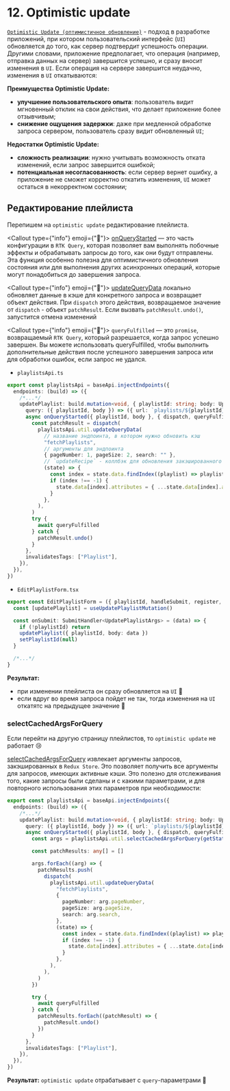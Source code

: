 
# 12. Optimistic update

[`Optimistic Update (оптимистичное обновление)`](https://redux-toolkit.js.org/rtk-query/usage/manual-cache-updates#optimistic-updates) - подход в разработке приложений, при котором
пользовательский интерфейс (`UI`) обновляется до того, как сервер подтвердит успешность операции.
Другими словами, приложение предполагает, что операция (например, отправка данных на сервер)
завершится успешно, и сразу вносит изменения в `UI`. Если операция на сервере завершится
неудачно, изменения в `UI` откатываются:

**Преимущества Optimistic Update:**

- **улучшение пользовательского опыта**: пользователь видит мгновенный отклик на свои действия, что делает приложение
  более отзывчивым;
- **снижение ощущения задержки**: даже при медленной обработке запроса сервером, пользователь сразу видит
  обновленный `UI`;

**Недостатки Optimistic Update:**

- **сложность реализации**: нужно учитывать возможность отката изменений, если запрос завершится ошибкой;
- **потенциальная несогласованность**: если сервер вернет ошибку, а приложение не сможет корректно откатить изменения,
  `UI` может остаться в некорректном состоянии;

## Редактирование плейлиста

Перепишем на `optimistic update` редактирование плейлиста.

<Callout type={"info"} emoji={"🔗"}>
  [onQueryStarted](https://redux-toolkit.js.org/rtk-query/api/createApi#onquerystarted) — это часть конфигурации в `RTK
  Query`, которая позволяет вам выполнять побочные эффекты и обрабатывать запросы до того, как они будут отправлены. Эта
  функция особенно полезна для оптимистичного обновления состояния или для выполнения других асинхронных операций,
  которые могут понадобиться до завершения запроса.

</Callout>

<Callout type={"info"} emoji={"🔗"}>
  [updateQueryData](https://redux-toolkit.js.org/rtk-query/api/created-api/api-slice-utils#updatequerydata) локально
  обновляет данные в кэше для конкретного запроса и возвращает объект действия. При `dispatch` этого действия,
  возвращаемое значение от `dispatch` - объект `patchResult`. Если вызвать `patchResult.undo()`, запустится отмена
  изменений

</Callout>

<Callout type={"info"} emoji={"🔗"}>
  `queryFulfilled` — это `promise`, возвращаемый `RTK Query`, который разрешается, когда запрос успешно завершен. Вы
  можете использовать queryFulfilled, чтобы выполнить дополнительные действия после успешного завершения запроса или для
  обработки ошибок, если запрос не удался.
</Callout>

- `playlistsApi.ts`

```ts filename="playlistsApi.ts"
export const playlistsApi = baseApi.injectEndpoints({
  endpoints: (build) => ({
    /*...*/
    updatePlaylist: build.mutation<void, { playlistId: string; body: UpdatePlaylistArgs }>({
      query: ({ playlistId, body }) => ({ url: `playlists/${playlistId}`, method: "put", body }),
      async onQueryStarted({ playlistId, body }, { dispatch, queryFulfilled }) {
        const patchResult = dispatch(
          playlistsApi.util.updateQueryData(
            // название эндпоинта, в котором нужно обновить кэш
            "fetchPlaylists",
            // аргументы для эндпоинта
            { pageNumber: 1, pageSize: 2, search: "" },
            // `updateRecipe` - коллбэк для обновления закэшированного стейта мутабельным образом
            (state) => {
              const index = state.data.findIndex((playlist) => playlist.id === playlistId)
              if (index !== -1) {
                state.data[index].attributes = { ...state.data[index].attributes, ...body }
              }
            },
          ),
        )
        try {
          await queryFulfilled
        } catch {
          patchResult.undo()
        }
      },
      invalidatesTags: ["Playlist"],
    }),
  }),
})
```

- `EditPlaylistForm.tsx`

```ts filename="EditPlaylistForm.ts" {7}
export const EditPlaylistForm = ({ playlistId, handleSubmit, register, editPlaylist, setPlaylistId }: Props) => {
  const [updatePlaylist] = useUpdatePlaylistMutation()

  const onSubmit: SubmitHandler<UpdatePlaylistArgs> = (data) => {
    if (!playlistId) return
    updatePlaylist({ playlistId, body: data })
    setPlaylistId(null)
  }

  /*...*/
}
```

**Результат:**

- при изменении плейлиста он сразу обновляется на `UI` 🚀
- если вдруг во время запроса пойдет не так, тогда изменения на `UI` откатятс на предыдущее значение 🚀

### selectCachedArgsForQuery

Если перейти на другую страницу плейлистов, то `optimistic update` не работает 😢

[selectCachedArgsForQuery](https://redux-toolkit.js.org/rtk-query/api/created-api/api-slice-utils#selectcachedargsforquery) извлекает аргументы запросов, закэшированных в `Redux Store`.
Это позволяет получить все аргументы для запросов, имеющих активные кэши. Это полезно для отслеживания того,
какие запросы были сделаны и с какими параметрами, и для повторного использования этих параметров при необходимости:

```ts filename="playlistsApi.ts" {14-38}
export const playlistsApi = baseApi.injectEndpoints({
  endpoints: (build) => ({
    /*...*/
    updatePlaylist: build.mutation<void, { playlistId: string; body: UpdatePlaylistArgs }>({
      query: ({ playlistId, body }) => ({ url: `playlists/${playlistId}`, method: "put", body }),
      async onQueryStarted({ playlistId, body }, { dispatch, queryFulfilled, getState }) {
        const args = playlistsApi.util.selectCachedArgsForQuery(getState(), "fetchPlaylists")

        const patchResults: any[] = []

        args.forEach((arg) => {
          patchResults.push(
            dispatch(
              playlistsApi.util.updateQueryData(
                "fetchPlaylists",
                {
                  pageNumber: arg.pageNumber,
                  pageSize: arg.pageSize,
                  search: arg.search,
                },
                (state) => {
                  const index = state.data.findIndex((playlist) => playlist.id === playlistId)
                  if (index !== -1) {
                    state.data[index].attributes = { ...state.data[index].attributes, ...body }
                  }
                },
              ),
            ),
          )
        })

        try {
          await queryFulfilled
        } catch {
          patchResults.forEach((patchResult) => {
            patchResult.undo()
          })
        }
      },
      invalidatesTags: ["Playlist"],
    }),
  }),
})
```

**Результат:** `optimistic update` отрабатывает с `query`-параметрами 🚀
